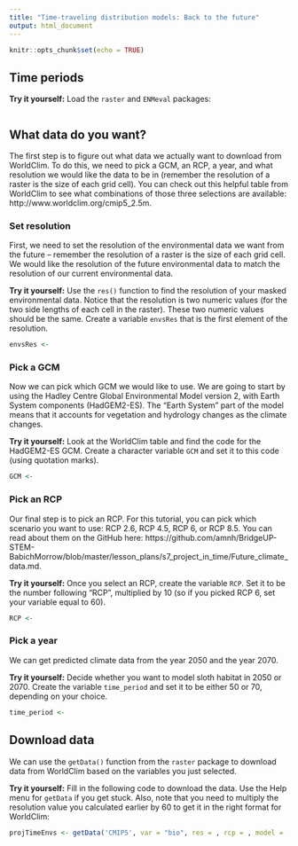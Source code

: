 ```yaml
---
title: "Time-traveling distribution models: Back to the future"
output: html_document
---
```


```r
knitr::opts_chunk$set(echo = TRUE)
```

## Time periods

**Try it yourself:** Load the `raster` and `ENMeval` packages:

```r

```

## What data do you want?

The first step is to figure out what data we actually want to download from WorldClim. To do this, we need to pick a GCM, an RCP, a year, and what resolution we would like the data to be in (remember the resolution of a raster is the size of each grid cell). You can check out this helpful table from WorldClim to see what combinations of those three selections are available: http://www.worldclim.org/cmip5_2.5m.

### Set resolution

First, we need to set the resolution of the environmental data we want from the future -- remember the resolution of a raster is the size of each grid cell. We would like the resolution of the future environmental data to match the resolution of our current environmental data.

**Try it yourself:** Use the `res()` function to find the resolution of your masked environmental data. Notice that the resolution is two numeric values (for the two side lengths of each cell in the raster). These two numeric values should be the same. Create a variable `envsRes` that is the first element of the resolution.

```r
envsRes <- 
```

### Pick a GCM

Now we can pick which GCM we would like to use. We are going to start by using the Hadley Centre Global Environmental Model version 2, with Earth System components (HadGEM2-ES). The "Earth System" part of the model means that it accounts for vegetation and hydrology changes as the climate changes.

**Try it yourself:** Look at the WorldClim table and find the code for the HadGEM2-ES GCM. Create a character variable `GCM` and set it to this code (using quotation marks).

```r
GCM <- 
```

### Pick an RCP

Our final step is to pick an RCP. For this tutorial, you can pick which scenario you want to use: RCP 2.6, RCP 4.5, RCP 6, or RCP 8.5. You can read about them on the GitHub here: https://github.com/amnh/BridgeUP-STEM-BabichMorrow/blob/master/lesson_plans/s7_project_in_time/Future_climate_data.md.

**Try it yourself:** Once you select an RCP, create the variable `RCP`. Set it to be the number following "RCP", multiplied by 10 (so if you picked RCP 6, set your variable equal to 60).

```r
RCP <-
```

### Pick a year

We can get predicted climate data from the year 2050 and the year 2070.

**Try it yourself:** Decide whether you want to model sloth habitat in 2050 or 2070. Create the variable `time_period` and set it to be either 50 or 70, depending on your choice.

```r
time_period <-
```


## Download data

We can use the `getData()` function from the `raster` package to download data from WorldClim based on the variables you just selected.

**Try it yourself:** Fill in the following code to download the data. Use the Help menu for `getData` if you get stuck. Also, note that you need to multiply the resolution value you calculated earlier by 60 to get it in the right format for WorldClim:

```r
projTimeEnvs <- getData('CMIP5', var = "bio", res = , rcp = , model = , year = )
```




